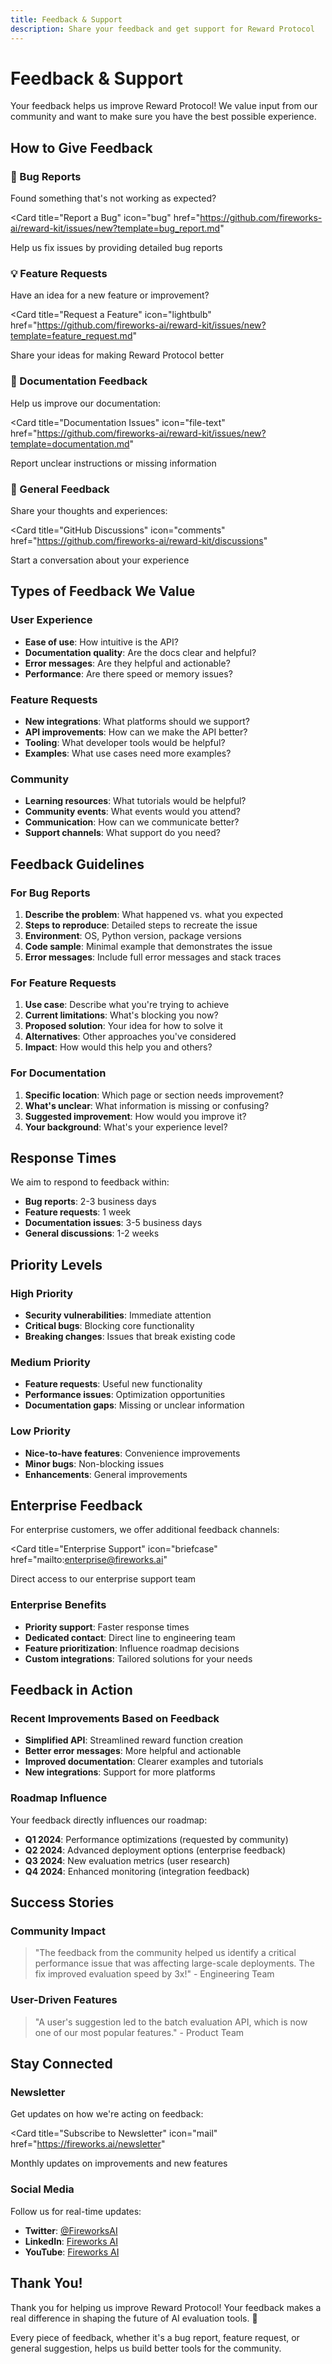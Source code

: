 ```yaml
---
title: Feedback & Support
description: Share your feedback and get support for Reward Protocol
---
```


# Feedback & Support

Your feedback helps us improve Reward Protocol! We value input from our community and want to make sure you have the best possible experience.

## How to Give Feedback

### 🐛 Bug Reports
Found something that's not working as expected?

<Card
  title="Report a Bug"
  icon="bug"
  href="https://github.com/fireworks-ai/reward-kit/issues/new?template=bug_report.md"
>
  Help us fix issues by providing detailed bug reports
</Card>

### 💡 Feature Requests
Have an idea for a new feature or improvement?

<Card
  title="Request a Feature"
  icon="lightbulb"
  href="https://github.com/fireworks-ai/reward-kit/issues/new?template=feature_request.md"
>
  Share your ideas for making Reward Protocol better
</Card>

### 📝 Documentation Feedback
Help us improve our documentation:

<Card
  title="Documentation Issues"
  icon="file-text"
  href="https://github.com/fireworks-ai/reward-kit/issues/new?template=documentation.md"
>
  Report unclear instructions or missing information
</Card>

### 💬 General Feedback
Share your thoughts and experiences:

<Card
  title="GitHub Discussions"
  icon="comments"
  href="https://github.com/fireworks-ai/reward-kit/discussions"
>
  Start a conversation about your experience
</Card>

## Types of Feedback We Value

### User Experience
- **Ease of use**: How intuitive is the API?
- **Documentation quality**: Are the docs clear and helpful?
- **Error messages**: Are they helpful and actionable?
- **Performance**: Are there speed or memory issues?

### Feature Requests
- **New integrations**: What platforms should we support?
- **API improvements**: How can we make the API better?
- **Tooling**: What developer tools would be helpful?
- **Examples**: What use cases need more examples?

### Community
- **Learning resources**: What tutorials would be helpful?
- **Community events**: What events would you attend?
- **Communication**: How can we communicate better?
- **Support channels**: What support do you need?

## Feedback Guidelines

### For Bug Reports
1. **Describe the problem**: What happened vs. what you expected
2. **Steps to reproduce**: Detailed steps to recreate the issue
3. **Environment**: OS, Python version, package versions
4. **Code sample**: Minimal example that demonstrates the issue
5. **Error messages**: Include full error messages and stack traces

### For Feature Requests
1. **Use case**: Describe what you're trying to achieve
2. **Current limitations**: What's blocking you now?
3. **Proposed solution**: Your idea for how to solve it
4. **Alternatives**: Other approaches you've considered
5. **Impact**: How would this help you and others?

### For Documentation
1. **Specific location**: Which page or section needs improvement?
2. **What's unclear**: What information is missing or confusing?
3. **Suggested improvement**: How would you improve it?
4. **Your background**: What's your experience level?

## Response Times

We aim to respond to feedback within:
- **Bug reports**: 2-3 business days
- **Feature requests**: 1 week
- **Documentation issues**: 3-5 business days
- **General discussions**: 1-2 weeks

## Priority Levels

### High Priority
- **Security vulnerabilities**: Immediate attention
- **Critical bugs**: Blocking core functionality
- **Breaking changes**: Issues that break existing code

### Medium Priority
- **Feature requests**: Useful new functionality
- **Performance issues**: Optimization opportunities
- **Documentation gaps**: Missing or unclear information

### Low Priority
- **Nice-to-have features**: Convenience improvements
- **Minor bugs**: Non-blocking issues
- **Enhancements**: General improvements

## Enterprise Feedback

For enterprise customers, we offer additional feedback channels:

<Card
  title="Enterprise Support"
  icon="briefcase"
  href="mailto:enterprise@fireworks.ai"
>
  Direct access to our enterprise support team
</Card>

### Enterprise Benefits
- **Priority support**: Faster response times
- **Dedicated contact**: Direct line to engineering team
- **Feature prioritization**: Influence roadmap decisions
- **Custom integrations**: Tailored solutions for your needs

## Feedback in Action

### Recent Improvements Based on Feedback
- **Simplified API**: Streamlined reward function creation
- **Better error messages**: More helpful and actionable
- **Improved documentation**: Clearer examples and tutorials
- **New integrations**: Support for more platforms

### Roadmap Influence
Your feedback directly influences our roadmap:
- **Q1 2024**: Performance optimizations (requested by community)
- **Q2 2024**: Advanced deployment options (enterprise feedback)
- **Q3 2024**: New evaluation metrics (user research)
- **Q4 2024**: Enhanced monitoring (integration feedback)

## Success Stories

### Community Impact
> "The feedback from the community helped us identify a critical performance issue that was affecting large-scale deployments. The fix improved evaluation speed by 3x!" - Engineering Team

### User-Driven Features
> "A user's suggestion led to the batch evaluation API, which is now one of our most popular features." - Product Team

## Stay Connected

### Newsletter
Get updates on how we're acting on feedback:

<Card
  title="Subscribe to Newsletter"
  icon="mail"
  href="https://fireworks.ai/newsletter"
>
  Monthly updates on improvements and new features
</Card>

### Social Media
Follow us for real-time updates:
- **Twitter**: [@FireworksAI](https://twitter.com/FireworksAI)
- **LinkedIn**: [Fireworks AI](https://linkedin.com/company/fireworks-ai)
- **YouTube**: [Fireworks AI](https://youtube.com/fireworksai)

## Thank You!

Thank you for helping us improve Reward Protocol! Your feedback makes a real difference in shaping the future of AI evaluation tools. 🙏

Every piece of feedback, whether it's a bug report, feature request, or general suggestion, helps us build better tools for the community.